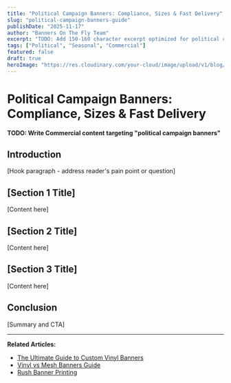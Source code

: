 ```yaml
---
title: "Political Campaign Banners: Compliance, Sizes & Fast Delivery"
slug: "political-campaign-banners-guide"
publishDate: "2025-11-17"
author: "Banners On The Fly Team"
excerpt: "TODO: Add 150-160 character excerpt optimized for political campaign banners"
tags: ["Political", "Seasonal", "Commercial"]
featured: false
draft: true
heroImage: "https://res.cloudinary.com/your-cloud/image/upload/v1/blog/political-campaign-banners-guide.jpg"
---
```


# Political Campaign Banners: Compliance, Sizes & Fast Delivery

**TODO: Write Commercial content targeting "political campaign banners"**

## Introduction

[Hook paragraph - address reader's pain point or question]

## [Section 1 Title]

[Content here]

## [Section 2 Title]

[Content here]

## [Section 3 Title]

[Content here]

## Conclusion

[Summary and CTA]

---

**Related Articles:**
- [The Ultimate Guide to Custom Vinyl Banners](/blog/custom-vinyl-banners-ultimate-guide)
- [Vinyl vs Mesh Banners Guide](/blog/vinyl-vs-mesh-banners-guide)
- [Rush Banner Printing](/blog/24-hour-rush-banner-printing)
